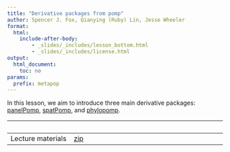 ```yaml
---
title: "Derivative packages from pomp"
author: Spencer J. Fox, Qianying (Ruby) Lin, Jesse Wheeler
format: 
  html: 
    include-after-body:
        - _slides/_includes/lesson_bottom.html
        - _slides/_includes/license.html
output:
  html_document:
    toc: no
params:
  prefix: metapop
---
```


In this lesson, we aim to introduce three main derivative packages: [panelPomp](https://panelpomp-org.github.io/about.html), [spatPomp](https://spatpomp-org.github.io/spatPomp/), and [phylopomp](https://github.com/kingaa/phylopomp).

|                   |                                              |
|-------------------|----------------------------------------------|
| Lecture materials | [zip](https://github.com/rubbislam/EpiSim/raw/refs/heads/main/_slides/9_extensions/9_extensions.zip?download=) |

<!-- | **Data** for the lesson.          | [data](slides/workflow/Measles_Consett_1948.csv)| -->

<!-- | **R** script for the Measles SIR model | [**R**](slides/workflow/model_measSIR.R)| -->

<!-- | **R** script for the workflow     | [**R**](slides/workflow/main.R)| -->
